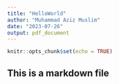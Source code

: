 ```yaml
---
title: "HelloWorld"
author: "Muhammad Aziz Muslim"
date: "2023-07-26"
output: pdf_document
---
```


```r
knitr::opts_chunk$set(echo = TRUE)
```

## This is a markdown file 



